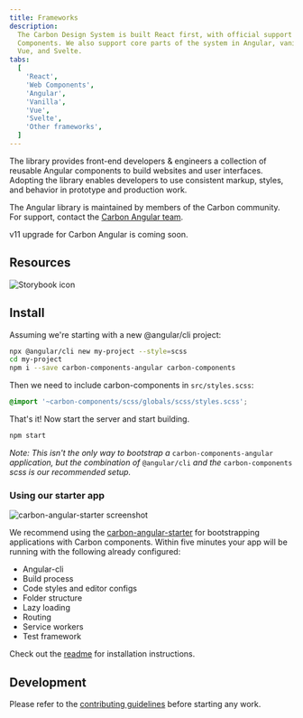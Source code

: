 ```yaml
---
title: Frameworks
description:
  The Carbon Design System is built React first, with official support for Web
  Components. We also support core parts of the system in Angular, vanilla JS,
  Vue, and Svelte.
tabs:
  [
    'React',
    'Web Components',
    'Angular',
    'Vanilla',
    'Vue',
    'Svelte',
    'Other frameworks',
  ]
---
```


<PageDescription>

The library provides front-end developers & engineers a collection of reusable
Angular components to build websites and user interfaces. Adopting the library
enables developers to use consistent markup, styles, and behavior in prototype
and production work.

</PageDescription>

<InlineNotification>

The Angular library is maintained by members of the Carbon community. For
support, contact the
[Carbon Angular team](https://github.com/IBM/carbon-components-angular/issues/new).

v11 upgrade for Carbon Angular is coming soon.

</InlineNotification>

## Resources

<Row className="resource-card-group">
<Column colLg={4} colMd={4} noGutterSm>
  <ResourceCard
    subTitle="Carbon Components Angular"
    href="https://angular.carbondesignsystem.com/?path=/story/components-welcome--to-carbon-angular"
    >

![Storybook icon](images/storybook.svg)

  </ResourceCard>
</Column>
  <Column colMd={4} colLg={4} noGutterSm>
    <ResourceCard
      subTitle="Try Angular components with CodeSandbox"
      href="https://codesandbox.io/s/0129r494ql"
    >
      <MdxIcon name="codesandbox" />
    </ResourceCard>
  </Column>
</Row>

## Install

Assuming we're starting with a new @angular/cli project:

```bash
npx @angular/cli new my-project --style=scss
cd my-project
npm i --save carbon-components-angular carbon-components
```

Then we need to include carbon-components in `src/styles.scss`:

```scss
@import '~carbon-components/scss/globals/scss/styles.scss';
```

That's it! Now start the server and start building.

```bash
npm start
```

_Note: This isn't the only way to bootstrap a_ `carbon-components-angular`
_application, but the combination of_ `@angular/cli` _and the_
`carbon-components` _scss is our recommended setup._

### Using our starter app

![carbon-angular-starter screenshot](images/carbon-angular-starter.png)

We recommend using the
[carbon-angular-starter](https://github.com/carbon-design-system/carbon-angular-starter)
for bootstrapping applications with Carbon components. Within five minutes your
app will be running with the following already configured:

- Angular-cli
- Build process
- Code styles and editor configs
- Folder structure
- Lazy loading
- Routing
- Service workers
- Test framework

Check out the
[readme](https://github.com/carbon-design-system/carbon-angular-starter) for
installation instructions.

## Development

Please refer to the
[contributing guidelines](https://github.com/IBM/carbon-components-angular/blob/master/README.md#contributing)
before starting any work.
